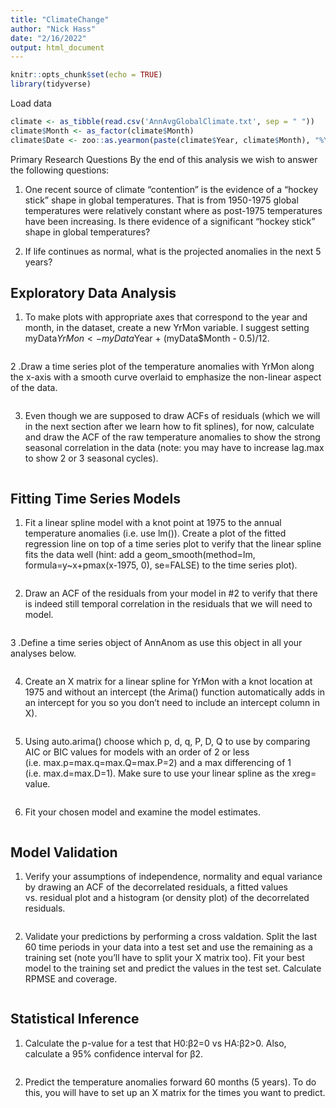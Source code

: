 ```yaml
---
title: "ClimateChange"
author: "Nick Hass"
date: "2/16/2022"
output: html_document
---
```


```r
knitr::opts_chunk$set(echo = TRUE)
library(tidyverse)
```

Load data
```r
climate <- as_tibble(read.csv('AnnAvgGlobalClimate.txt', sep = " "))
climate$Month <- as_factor(climate$Month)
climate$Date <- zoo::as.yearmon(paste(climate$Year, climate$Month), "%Y %m")
```


Primary Research Questions
By the end of this analysis we wish to answer the following questions:

1. One recent source of climate “contention” is the evidence of a “hockey stick” shape in global temperatures. That is from 1950-1975 global temperatures were relatively constant where as post-1975 temperatures have been increasing. Is there evidence of a significant “hockey stick” shape in global temperatures?

2. If life continues as normal, what is the projected anomalies in the next 5 years?



## Exploratory Data Analysis

1. To make plots with appropriate axes that correspond to the year and month, in the dataset, create a new YrMon variable. I suggest setting myData$YrMon <- myData$Year + (myData$Month - 0.5)/12.
```r

```

2 .Draw a time series plot of the temperature anomalies with YrMon along the x-axis with a smooth curve overlaid to emphasize the non-linear aspect of the data.
```r

```

3. Even though we are supposed to draw ACFs of residuals (which we will in the next section after we learn how to fit splines), for now, calculate and draw the ACF of the raw temperature anomalies to show the strong seasonal correlation in the data (note: you may have to increase lag.max to show 2 or 3 seasonal cycles).
```r

```


## Fitting Time Series Models

1. Fit a linear spline model with a knot point at 1975 to the annual temperature anomalies (i.e. use lm()). Create a plot of the fitted regression line on top of a time series plot to verify that the linear spline fits the data well (hint: add a geom_smooth(method=lm, formula=y~x+pmax(x-1975, 0), se=FALSE) to the time series plot).
```r

```

2. Draw an ACF of the residuals from your model in #2 to verify that there is indeed still temporal correlation in the residuals that we will need to model.
```r

```

3 .Define a time series object of AnnAnom as use this object in all your analyses below.
```r

```

4. Create an X matrix for a linear spline for YrMon with a knot location at 1975 and without an intercept (the Arima() function automatically adds in an intercept for you so you don’t need to include an intercept column in X).
```r

```

5. Using auto.arima() choose which p, d, q, P, D, Q to use by comparing AIC or BIC values for models with an order of 2 or less (i.e. max.p=max.q=max.Q=max.P=2) and a max differencing of 1 (i.e. max.d=max.D=1). Make sure to use your linear spline as the xreg= value.
```r

```

6. Fit your chosen model and examine the model estimates.
```r

```


## Model Validation

1. Verify your assumptions of independence, normality and equal variance by drawing an ACF of the decorrelated residuals, a fitted values vs. residual plot and a histogram (or density plot) of the decorrelated residuals.
```r

```

2. Validate your predictions by performing a cross valdation. Split the last 60 time periods in your data into a test set and use the remaining as a training set (note you’ll have to split your X matrix too). Fit your best model to the training set and predict the values in the test set. Calculate RPMSE and coverage.
```r

```


## Statistical Inference

1. Calculate the p-value for a test that H0:β2=0 vs HA:β2>0. Also, calculate a 95% confidence interval for β2.
```r

```

2. Predict the temperature anomalies forward 60 months (5 years). To do this, you will have to set up an X matrix for the times you want to predict.
```r

```

